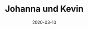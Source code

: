 ---
title: Johanna und Kevin
date: 2020-03-10
image: /images/hochzeitsblog/black/black6.jpg
width: 2000
height: 2000
category: Black
couple_category:
weight: 7306
---